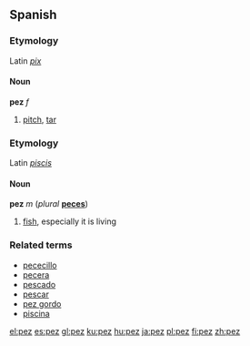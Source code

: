 {{see|Pez}}
==Spanish==
===Etymology===
Latin ''[[pix#Latin|pix]]''

====Noun====
'''pez''' ''f''

#[[pitch]], [[tar]]

===Etymology===
Latin ''[[piscis]]''

====Noun====
'''pez''' ''m'' (''plural'' '''[[peces]]''')

#[[fish]], especially it is living

===Related terms===
*[[pececillo]]
*[[pecera]]
*[[pescado]]
*[[pescar]]
*[[pez gordo]]
*[[piscina]]

[[el:pez]]
[[es:pez]]
[[gl:pez]]
[[ku:pez]]
[[hu:pez]]
[[ja:pez]]
[[pl:pez]]
[[fi:pez]]
[[zh:pez]]